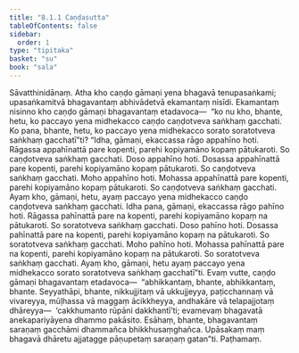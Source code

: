 ```yaml
---
title: "8.1.1 Caṇḍasutta"
tableOfContents: false
sidebar:
  order: 1
type: "tipitaka"
basket: "su"
book: "sala"
---
```



<DynamicBreadcrumb />

<Division number="353" book="sala" bookNo="13" page="493">

<Paragraph number="1544" book="sala">
Sāvatthinidānaṃ. Atha kho caṇḍo gāmaṇi yena bhagavā tenupasaṅkami; upasaṅkamitvā bhagavantaṃ abhivādetvā ekamantaṃ nisīdi. Ekamantaṃ nisinno kho caṇḍo gāmaṇi bhagavantaṃ etadavoca—  “ko nu kho, bhante, hetu, ko paccayo yena midhekacco caṇḍo caṇḍotveva saṅkhaṃ gacchati. Ko pana, bhante, hetu, ko paccayo yena midhekacco sorato soratotveva saṅkhaṃ gacchatī”ti? “Idha, gāmaṇi, ekaccassa rāgo appahīno hoti. Rāgassa appahīnattā pare kopenti, parehi kopiyamāno kopaṃ pātukaroti. So caṇḍotveva saṅkhaṃ gacchati. Doso appahīno hoti. Dosassa appahīnattā pare kopenti, parehi kopiyamāno kopaṃ pātukaroti. So caṇḍotveva saṅkhaṃ gacchati. Moho appahīno hoti. Mohassa appahīnattā pare kopenti, parehi kopiyamāno kopaṃ pātukaroti. So caṇḍotveva saṅkhaṃ gacchati. Ayaṃ kho, gāmaṇi, hetu, ayaṃ paccayo yena midhekacco caṇḍo caṇḍotveva saṅkhaṃ gacchati.
</Paragraph>

<Paragraph number="1545" book="sala">
Idha pana, gāmaṇi, ekaccassa rāgo pahīno hoti. Rāgassa pahīnattā pare na kopenti, parehi kopiyamāno kopaṃ na pātukaroti. So soratotveva saṅkhaṃ gacchati. Doso pahīno hoti. Dosassa pahīnattā pare na kopenti, parehi kopiyamāno kopaṃ na pātukaroti. So soratotveva saṅkhaṃ gacchati. Moho pahīno hoti. Mohassa pahīnattā pare na kopenti, parehi kopiyamāno kopaṃ na pātukaroti. So soratotveva saṅkhaṃ gacchati. Ayaṃ kho, gāmaṇi, hetu ayaṃ paccayo yena midhekacco sorato soratotveva saṅkhaṃ gacchatī”ti.
</Paragraph>

<Paragraph number="1546" book="sala">
Evaṃ vutte, caṇḍo gāmaṇi bhagavantaṃ etadavoca—  “abhikkantaṃ, bhante, abhikkantaṃ, bhante. Seyyathāpi, bhante, nikkujjitaṃ vā ukkujjeyya, paṭicchannaṃ vā vivareyya, mūḷhassa vā maggaṃ ācikkheyya, andhakāre vā telapajjotaṃ dhāreyya—  ‘cakkhumanto rūpāni dakkhantī’ti; evamevaṃ bhagavatā anekapariyāyena dhammo pakāsito. Esāhaṃ, bhante, bhagavantaṃ saraṇaṃ gacchāmi dhammañca bhikkhusaṃghañca. Upāsakaṃ maṃ bhagavā dhāretu ajjatagge pāṇupetaṃ saraṇaṃ gatan”ti.

</Paragraph>
</Division>

<Paragraph number="1547" type="center" book="sala">
Paṭhamaṃ.
</Paragraph>